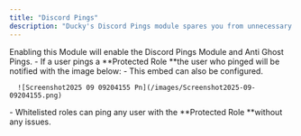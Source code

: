 ```yaml
---
title: "Discord Pings"
description: "Ducky's Discord Pings module spares you from unnecessary pings and ghost pings. "
---
```


<Steps>
  <Step title="Module Enabled" titleSize="h2">
    Enabling this Module will enable the Discord Pings Module and Anti Ghost Pings.
  </Step>
  <Step title="Protected Roles" titleSize="h2">
    - If a user pings a **Protected Role **the user who pinged will be notified with the image below:
      - This embed can also be configured.

      ![Screenshot2025 09 09204155 Pn](/images/Screenshot2025-09-09204155.png)
  </Step>
  <Step title="Whitelisted Roles" titleSize="h2">
    - Whitelisted roles can ping any user with the **Protected Role **without any issues.
  </Step>
</Steps>